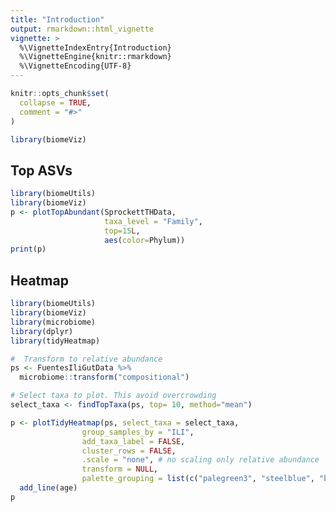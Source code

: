 ```yaml
---
title: "Introduction"
output: rmarkdown::html_vignette
vignette: >
  %\VignetteIndexEntry{Introduction}
  %\VignetteEngine{knitr::rmarkdown}
  %\VignetteEncoding{UTF-8}
---
```


```r
knitr::opts_chunk$set(
  collapse = TRUE,
  comment = "#>"
)
```

```r
library(biomeViz)
```

## Top ASVs  

```r
library(biomeUtils)
library(biomeViz)
p <- plotTopAbundant(SprockettTHData,
                     taxa_level = "Family",
                     top=15L,
                     aes(color=Phylum))
print(p)
```


## Heatmap   

```r
library(biomeUtils)
library(biomeViz)
library(microbiome)
library(dplyr)
library(tidyHeatmap)

#  Transform to relative abundance
ps <- FuentesIliGutData %>%
  microbiome::transform("compositional")

# Select taxa to plot. This avoid overcrowding 
select_taxa <- findTopTaxa(ps, top= 10, method="mean")

p <- plotTidyHeatmap(ps, select_taxa = select_taxa,
                group_samples_by = "ILI",
                add_taxa_label = FALSE,
                cluster_rows = FALSE,
                .scale = "none", # no scaling only relative abundance
                transform = NULL,
                palette_grouping = list(c("palegreen3", "steelblue", "brown3"))) %>%
  add_line(age)
p
```
